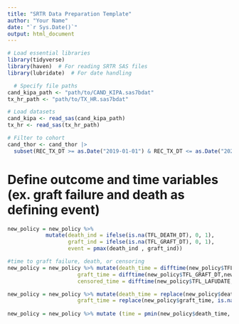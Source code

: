 ```yaml
---
title: "SRTR Data Preparation Template"
author: "Your Name"
date: "`r Sys.Date()`"
output: html_document
---
```


```r
# Load essential libraries
library(tidyverse)
library(haven)  # For reading SRTR SAS files
library(lubridate)  # For date handling

  # Specify file paths
cand_kipa_path <- "path/to/CAND_KIPA.sas7bdat"
tx_hr_path <- "path/to/TX_HR.sas7bdat"

# Load datasets
cand_kipa <- read_sas(cand_kipa_path)
tx_hr <- read_sas(tx_hr_path)

# Filter to cohort
cand_thor <- cand_thor |> 
  subset(REC_TX_DT >= as.Date("2019-01-01") & REC_TX_DT <= as.Date("2022-12-31") & ORG_TY == "HR")

```

# Define outcome and time variables (ex. graft failure and death as defining event)
```r

new_policy = new_policy %>%
            mutate(death_ind = ifelse(is.na(TFL_DEATH_DT), 0, 1), 
                   graft_ind = ifelse(is.na(TFL_GRAFT_DT), 0, 1), 
                   event = pmax(death_ind , graft_ind))
```

```r
#time to graft failure, death, or censoring
new_policy = new_policy %>% mutate(death_time = difftime(new_policy$TFL_DEATH_DT,new_policy$REC_TX_DT, units = "days"),
                      graft_time = difftime(new_policy$TFL_GRAFT_DT,new_policy$REC_TX_DT, units = "days"),
                      censored_time = difftime(new_policy$TFL_LAFUDATE, new_policy$REC_TX_DT, units = "days"))

new_policy = new_policy %>% mutate(death_time = replace(new_policy$death_time, is.na(new_policy$death_time), 1000),
                      graft_time = replace(new_policy$graft_time, is.na(new_policy$graft_time), 1000))
                      
new_policy = new_policy %>% mutate (time = pmin(new_policy$death_time, new_policy$graft_time, new_policy$censored_time))



```

